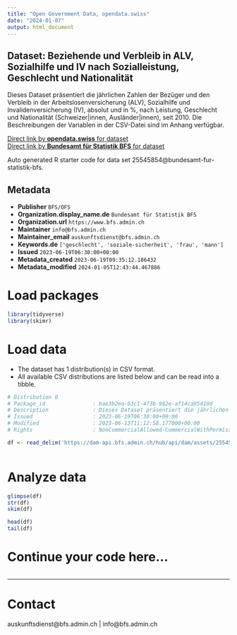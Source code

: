 ```yaml
---
title: "Open Government Data, opendata.swiss"
date: "2024-01-07"
output: html_document
---
```


## Dataset: Beziehende und Verbleib in ALV, Sozialhilfe und IV nach Sozialleistung, Geschlecht und Nationalität

Dieses Dataset präsentiert die jährlichen Zahlen der Bezüger und den Verbleib in der Arbeitslosenversicherung (ALV), Sozialhilfe und Invalidenversicherung (IV), absolut und in %, nach Leistung, Geschlecht und Nationalität (Schweizer|innen, Ausländer|innen), seit 2010. Die Beschreibungen der Variablen in der CSV-Datei sind im Anhang verfügbar.

[Direct link by **opendata.swiss** for dataset](https://opendata.swiss/de/dataset/beziehende-und-verbleib-in-alv-sozialhilfe-und-iv-nach-sozialleistung-geschlecht-und-nationalit2)<br>
[Direct link by **Bundesamt für Statistik BFS** for dataset](https://www.bfs.admin.ch/asset/de/ts-x-13.06.02.04)

Auto generated R starter code for data set 25545854@bundesamt-fur-statistik-bfs.

## Metadata

- **Publisher** `BFS/OFS`
- **Organization.display_name.de** `Bundesamt für Statistik BFS`
- **Organization.url** `https://www.bfs.admin.ch`
- **Maintainer** `info@bfs.admin.ch`
- **Maintainer_email** `auskunftsdienst@bfs.admin.ch`
- **Keywords.de** `['geschlecht', 'soziale-sicherheit', 'frau', 'mann']`
- **Issued** `2023-06-19T06:30:00+00:00`
- **Metadata_created** `2023-06-19T09:35:12.186432`
- **Metadata_modified** `2024-01-05T12:43:44.467886`


# Load packages

```r

library(tidyverse)
library(skimr)

```

# Load data

-   The dataset has 1 distribution(s) in CSV format.
-   All available CSV distributions are listed below and can be read into a tibble.

```r

# Distribution 0
# Package_id               : bae3b2ea-63c1-473b-982e-af14ca95410d
# Description              : Dieses Dataset präsentiert die jährlichen Zahlen der Bezüger und den Verbleib in der Arbeitslosenversicherung (ALV), Sozialhilfe und Invalidenversicherung (IV), absolut und in %, nach Leistung, Geschlecht und Nationalität (Schweizer\innen, Ausländer\innen), seit 2010. Die Beschreibungen der Variablen in der CSV-Datei sind im Anhang verfügbar.
# Issued                   : 2023-06-19T06:30:00+00:00
# Modified                 : 2023-06-13T11:12:58.177000+00:00
# Rights                   : NonCommercialAllowed-CommercialWithPermission-ReferenceRequired

df <- read_delim('https://dam-api.bfs.admin.ch/hub/api/dam/assets/25545863/master')



```

# Analyze data

```r

glimpse(df)
str(df)
skim(df)

head(df)
tail(df)

```

# Continue your code here...

```r

```

------------------------------------------------------------------------

# Contact

auskunftsdienst@bfs.admin.ch | info@bfs.admin.ch
